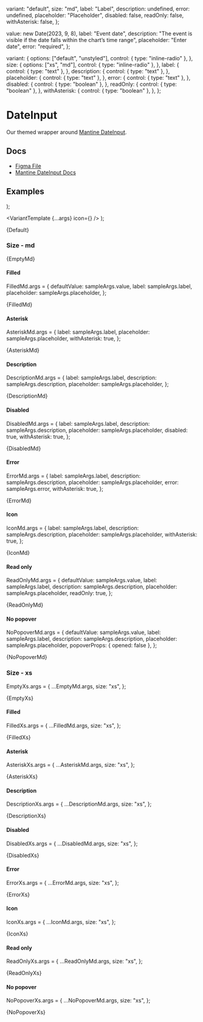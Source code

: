 
  variant: "default",
  size: "md",
  label: "Label",
  description: undefined,
  error: undefined,
  placeholder: "Placeholder",
  disabled: false,
  readOnly: false,
  withAsterisk: false,
};

  value: new Date(2023, 9, 8),
  label: "Event date",
  description:
    "The event is visible if the date falls within the chart’s time range",
  placeholder: "Enter date",
  error: "required",
};

  variant: {
    options: ["default", "unstyled"],
    control: { type: "inline-radio" },
  },
  size: {
    options: ["xs", "md"],
    control: { type: "inline-radio" },
  },
  label: {
    control: { type: "text" },
  },
  description: {
    control: { type: "text" },
  },
  placeholder: {
    control: { type: "text" },
  },
  error: {
    control: { type: "text" },
  },
  disabled: {
    control: { type: "boolean" },
  },
  readOnly: {
    control: { type: "boolean" },
  },
  withAsterisk: {
    control: { type: "boolean" },
  },
};

<Meta
  title="Inputs/DateInput"
  component={DateInput}
  args={args}
  argTypes={argTypes}
/>

# DateInput

Our themed wrapper around [Mantine DateInput](https://v6.mantine.dev/dates/date-input/).

## Docs

- [Figma File](https://www.figma.com/file/oIZhYS5OoRA7twd4KqN4Eu/Input-%2F-Text?type=design&node-id=1-96&mode=design&t=yaNljw178EFJeU7k-0)
- [Mantine DateInput Docs](https://v6.mantine.dev/dates/date-input/)

## Examples


  <Stack>
    <DateInput {...args} variant="default" />
    <DateInput {...args} variant="unstyled" />
  </Stack>
);

  <VariantTemplate {...args} icon={<Icon name="calendar" />} />
);


<Canvas>
  <Story name="Default">{Default}</Story>
</Canvas>

### Size - md


<Canvas>
  <Story name="Empty, md">{EmptyMd}</Story>
</Canvas>

#### Filled

FilledMd.args = {
  defaultValue: sampleArgs.value,
  label: sampleArgs.label,
  placeholder: sampleArgs.placeholder,
};

<Canvas>
  <Story name="Filled, md">{FilledMd}</Story>
</Canvas>

#### Asterisk

AsteriskMd.args = {
  label: sampleArgs.label,
  placeholder: sampleArgs.placeholder,
  withAsterisk: true,
};

<Canvas>
  <Story name="Asterisk, md">{AsteriskMd}</Story>
</Canvas>

#### Description

DescriptionMd.args = {
  label: sampleArgs.label,
  description: sampleArgs.description,
  placeholder: sampleArgs.placeholder,
};

<Canvas>
  <Story name="Description, md">{DescriptionMd}</Story>
</Canvas>

#### Disabled

DisabledMd.args = {
  label: sampleArgs.label,
  description: sampleArgs.description,
  placeholder: sampleArgs.placeholder,
  disabled: true,
  withAsterisk: true,
};

<Canvas>
  <Story name="Disabled, md">{DisabledMd}</Story>
</Canvas>

#### Error

ErrorMd.args = {
  label: sampleArgs.label,
  description: sampleArgs.description,
  placeholder: sampleArgs.placeholder,
  error: sampleArgs.error,
  withAsterisk: true,
};

<Canvas>
  <Story name="Error, md">{ErrorMd}</Story>
</Canvas>

#### Icon

IconMd.args = {
  label: sampleArgs.label,
  description: sampleArgs.description,
  placeholder: sampleArgs.placeholder,
  withAsterisk: true,
};

<Canvas>
  <Story name="Icon, md">{IconMd}</Story>
</Canvas>

#### Read only

ReadOnlyMd.args = {
  defaultValue: sampleArgs.value,
  label: sampleArgs.label,
  description: sampleArgs.description,
  placeholder: sampleArgs.placeholder,
  readOnly: true,
};

<Canvas>
  <Story name="Read only, md">{ReadOnlyMd}</Story>
</Canvas>

#### No popover

NoPopoverMd.args = {
  defaultValue: sampleArgs.value,
  label: sampleArgs.label,
  description: sampleArgs.description,
  placeholder: sampleArgs.placeholder,
  popoverProps: { opened: false },
};

<Canvas>
  <Story name="No popover, md">{NoPopoverMd}</Story>
</Canvas>

### Size - xs

EmptyXs.args = {
  ...EmptyMd.args,
  size: "xs",
};

<Canvas>
  <Story name="Empty, xs">{EmptyXs}</Story>
</Canvas>

#### Filled

FilledXs.args = {
  ...FilledMd.args,
  size: "xs",
};

<Canvas>
  <Story name="Filled, xs">{FilledXs}</Story>
</Canvas>

#### Asterisk

AsteriskXs.args = {
  ...AsteriskMd.args,
  size: "xs",
};

<Canvas>
  <Story name="Asterisk, xs">{AsteriskXs}</Story>
</Canvas>

#### Description

DescriptionXs.args = {
  ...DescriptionMd.args,
  size: "xs",
};

<Canvas>
  <Story name="Description, xs">{DescriptionXs}</Story>
</Canvas>

#### Disabled

DisabledXs.args = {
  ...DisabledMd.args,
  size: "xs",
};

<Canvas>
  <Story name="Disabled, xs">{DisabledXs}</Story>
</Canvas>

#### Error

ErrorXs.args = {
  ...ErrorMd.args,
  size: "xs",
};

<Canvas>
  <Story name="Error, xs">{ErrorXs}</Story>
</Canvas>

#### Icon

IconXs.args = {
  ...IconMd.args,
  size: "xs",
};

<Canvas>
  <Story name="Icon, xs">{IconXs}</Story>
</Canvas>

#### Read only

ReadOnlyXs.args = {
  ...ReadOnlyMd.args,
  size: "xs",
};

<Canvas>
  <Story name="Read only, xs">{ReadOnlyXs}</Story>
</Canvas>

#### No popover

NoPopoverXs.args = {
  ...NoPopoverMd.args,
  size: "xs",
};

<Canvas>
  <Story name="No popover, xs">{NoPopoverXs}</Story>
</Canvas>
